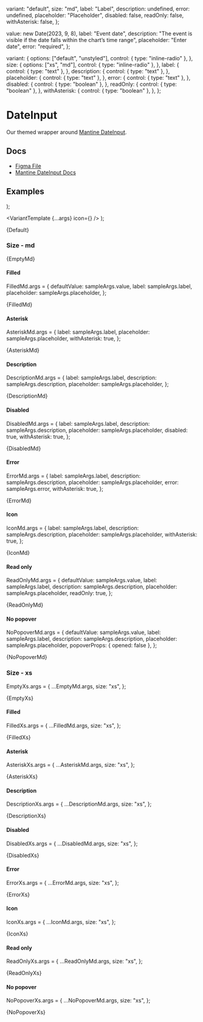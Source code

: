 
  variant: "default",
  size: "md",
  label: "Label",
  description: undefined,
  error: undefined,
  placeholder: "Placeholder",
  disabled: false,
  readOnly: false,
  withAsterisk: false,
};

  value: new Date(2023, 9, 8),
  label: "Event date",
  description:
    "The event is visible if the date falls within the chart’s time range",
  placeholder: "Enter date",
  error: "required",
};

  variant: {
    options: ["default", "unstyled"],
    control: { type: "inline-radio" },
  },
  size: {
    options: ["xs", "md"],
    control: { type: "inline-radio" },
  },
  label: {
    control: { type: "text" },
  },
  description: {
    control: { type: "text" },
  },
  placeholder: {
    control: { type: "text" },
  },
  error: {
    control: { type: "text" },
  },
  disabled: {
    control: { type: "boolean" },
  },
  readOnly: {
    control: { type: "boolean" },
  },
  withAsterisk: {
    control: { type: "boolean" },
  },
};

<Meta
  title="Inputs/DateInput"
  component={DateInput}
  args={args}
  argTypes={argTypes}
/>

# DateInput

Our themed wrapper around [Mantine DateInput](https://v6.mantine.dev/dates/date-input/).

## Docs

- [Figma File](https://www.figma.com/file/oIZhYS5OoRA7twd4KqN4Eu/Input-%2F-Text?type=design&node-id=1-96&mode=design&t=yaNljw178EFJeU7k-0)
- [Mantine DateInput Docs](https://v6.mantine.dev/dates/date-input/)

## Examples


  <Stack>
    <DateInput {...args} variant="default" />
    <DateInput {...args} variant="unstyled" />
  </Stack>
);

  <VariantTemplate {...args} icon={<Icon name="calendar" />} />
);


<Canvas>
  <Story name="Default">{Default}</Story>
</Canvas>

### Size - md


<Canvas>
  <Story name="Empty, md">{EmptyMd}</Story>
</Canvas>

#### Filled

FilledMd.args = {
  defaultValue: sampleArgs.value,
  label: sampleArgs.label,
  placeholder: sampleArgs.placeholder,
};

<Canvas>
  <Story name="Filled, md">{FilledMd}</Story>
</Canvas>

#### Asterisk

AsteriskMd.args = {
  label: sampleArgs.label,
  placeholder: sampleArgs.placeholder,
  withAsterisk: true,
};

<Canvas>
  <Story name="Asterisk, md">{AsteriskMd}</Story>
</Canvas>

#### Description

DescriptionMd.args = {
  label: sampleArgs.label,
  description: sampleArgs.description,
  placeholder: sampleArgs.placeholder,
};

<Canvas>
  <Story name="Description, md">{DescriptionMd}</Story>
</Canvas>

#### Disabled

DisabledMd.args = {
  label: sampleArgs.label,
  description: sampleArgs.description,
  placeholder: sampleArgs.placeholder,
  disabled: true,
  withAsterisk: true,
};

<Canvas>
  <Story name="Disabled, md">{DisabledMd}</Story>
</Canvas>

#### Error

ErrorMd.args = {
  label: sampleArgs.label,
  description: sampleArgs.description,
  placeholder: sampleArgs.placeholder,
  error: sampleArgs.error,
  withAsterisk: true,
};

<Canvas>
  <Story name="Error, md">{ErrorMd}</Story>
</Canvas>

#### Icon

IconMd.args = {
  label: sampleArgs.label,
  description: sampleArgs.description,
  placeholder: sampleArgs.placeholder,
  withAsterisk: true,
};

<Canvas>
  <Story name="Icon, md">{IconMd}</Story>
</Canvas>

#### Read only

ReadOnlyMd.args = {
  defaultValue: sampleArgs.value,
  label: sampleArgs.label,
  description: sampleArgs.description,
  placeholder: sampleArgs.placeholder,
  readOnly: true,
};

<Canvas>
  <Story name="Read only, md">{ReadOnlyMd}</Story>
</Canvas>

#### No popover

NoPopoverMd.args = {
  defaultValue: sampleArgs.value,
  label: sampleArgs.label,
  description: sampleArgs.description,
  placeholder: sampleArgs.placeholder,
  popoverProps: { opened: false },
};

<Canvas>
  <Story name="No popover, md">{NoPopoverMd}</Story>
</Canvas>

### Size - xs

EmptyXs.args = {
  ...EmptyMd.args,
  size: "xs",
};

<Canvas>
  <Story name="Empty, xs">{EmptyXs}</Story>
</Canvas>

#### Filled

FilledXs.args = {
  ...FilledMd.args,
  size: "xs",
};

<Canvas>
  <Story name="Filled, xs">{FilledXs}</Story>
</Canvas>

#### Asterisk

AsteriskXs.args = {
  ...AsteriskMd.args,
  size: "xs",
};

<Canvas>
  <Story name="Asterisk, xs">{AsteriskXs}</Story>
</Canvas>

#### Description

DescriptionXs.args = {
  ...DescriptionMd.args,
  size: "xs",
};

<Canvas>
  <Story name="Description, xs">{DescriptionXs}</Story>
</Canvas>

#### Disabled

DisabledXs.args = {
  ...DisabledMd.args,
  size: "xs",
};

<Canvas>
  <Story name="Disabled, xs">{DisabledXs}</Story>
</Canvas>

#### Error

ErrorXs.args = {
  ...ErrorMd.args,
  size: "xs",
};

<Canvas>
  <Story name="Error, xs">{ErrorXs}</Story>
</Canvas>

#### Icon

IconXs.args = {
  ...IconMd.args,
  size: "xs",
};

<Canvas>
  <Story name="Icon, xs">{IconXs}</Story>
</Canvas>

#### Read only

ReadOnlyXs.args = {
  ...ReadOnlyMd.args,
  size: "xs",
};

<Canvas>
  <Story name="Read only, xs">{ReadOnlyXs}</Story>
</Canvas>

#### No popover

NoPopoverXs.args = {
  ...NoPopoverMd.args,
  size: "xs",
};

<Canvas>
  <Story name="No popover, xs">{NoPopoverXs}</Story>
</Canvas>
